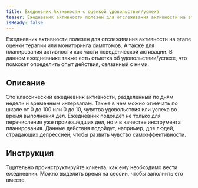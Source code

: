 ```yaml
---
title: Ежедневник Активности с оценкой удовольствия/успеха
teaser: Ежедневник активности полезен для отслеживания активности на этапе оценки терапии или мониторинга симптомов. А также для планирования активности как части поведенческой активации. В данном ежедневнике также есть отметка об удовольствии/успехе, что поможет определить опыт действия, связанный с ними.
isReady: false
---
```


Ежедневник активности полезен для отслеживания активности на этапе оценки терапии или мониторинга симптомов. А также для планирования активности как части поведенческой активации. В данном ежедневнике также есть отметка об удовольствии/успехе, что поможет определить опыт действия, связанный с ними.

## Описание

Это классический ежедневник активности, разделенный по дням недели и
временным интервалам. Также в нем можно отмечать по шкале от 0 до 100
или 0 до 10, чувства удовольствия или успеха во время выполнения дел.
Ежедневник подойдет не только для перечисления уже произошедших дел, но
и в качестве инструмента планирования. Данные действия подойдут,
например, для людей, страдающих депрессией, чтобы развить чувство
самоэффективности.

## Инструкция

Тщательно проинструктируйте клиента, как ему необходимо вести
ежедневник. Можно выделить время на сессии, чтобы заполнить его вместе.
